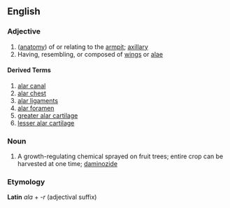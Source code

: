 ==English==

===Adjective===
# ([[anatomy]]) of or relating to the [[armpit]]; [[axillary]]
# Having, resembling, or composed of [[wing]]s or [[ala]]e

====Derived Terms====
# [[alar canal]]
# [[alar chest]]
# [[alar ligaments]]
# [[alar foramen]]
# [[greater alar cartilage]]
# [[lesser alar cartilage]]

===Noun===
# A growth-regulating chemical sprayed on fruit trees; entire crop can be harvested at one time; [[daminozide]]

===Etymology===
'''Latin''' ''ala'' + ''-r'' (adjectival suffix)
